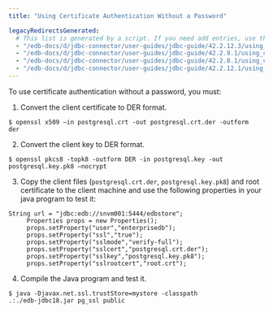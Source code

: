 ```yaml
---
title: "Using Certificate Authentication Without a Password"

legacyRedirectsGenerated:
  # This list is generated by a script. If you need add entries, use the `legacyRedirects` key.
  - "/edb-docs/d/jdbc-connector/user-guides/jdbc-guide/42.2.12.3/using_certificate_authentication_without_a_password.html"
  - "/edb-docs/d/jdbc-connector/user-guides/jdbc-guide/42.2.9.1/using_certificate_authentication_without_a_password.html"
  - "/edb-docs/d/jdbc-connector/user-guides/jdbc-guide/42.2.8.1/using_certificate_authentication_without_a_password.html"
  - "/edb-docs/d/jdbc-connector/user-guides/jdbc-guide/42.2.12.1/using_certificate_authentication_without_a_password.html"
---
```


<div id="using_certificate_authentication_without_a_password" class="registered_link"></div>

To use certificate authentication without a password, you must:

1.  Convert the client certificate to DER format.

```text
$ openssl x509 –in postgresql.crt -out postgresql.crt.der -outform
der
```

2.  Convert the client key to DER format.

```text
$ openssl pkcs8 -topk8 -outform DER -in postgresql.key -out
postgresql.key.pk8 –nocrypt
```

3.  Copy the client files (`postgresql.crt.der`, `postgresql.key.pk8`) and root certificate to the client machine and use the following properties in your java program to test it:

```text
String url = "jdbc:edb://snvm001:5444/edbstore";
     Properties props = new Properties();
     props.setProperty("user","enterprisedb");
     props.setProperty("ssl","true");
     props.setProperty("sslmode","verify-full");
     props.setProperty("sslcert","postgresql.crt.der");
     props.setProperty("sslkey","postgresql.key.pk8");
     props.setProperty("sslrootcert","root.crt");
```

4.  Compile the Java program and test it.

```text
$ java -Djavax.net.ssl.trustStore=mystore -classpath
.:./edb-jdbc18.jar pg_ssl public
```
